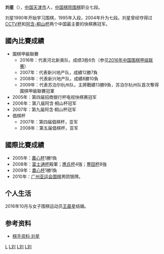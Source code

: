 {{Infobox Go player
| 姓名 = 刘星
| image = 
| 英文名 = Liu Xing
| 生於 = {{birth date and age|1984|12|10}}
| 出生地 = [[天津市|天津市]]
| 國籍 = {{PRC}}
| 師從 = 
| 學生 = 无
| 入段 = 1995年
| 段位 = 七段
| 所屬 = [[中国棋院|中国棋院]]
}}
'''刘星'''（{{bd|1984年|12月10日|catIdx=L刘}}），[[中国|中国]][[天津市|天津市]]人，[[中国棋院|中国棋院]][[围棋|围棋]]职业七段。

刘星1990年开始学习围棋，1995年入段，2004年升为七段。刘星曾经夺得过[[CCTV杯|CCTV杯]]和[[阿含-桐山杯|阿含-桐山杯]]两个中国最主要的快棋赛冠军。

==國內比賽成績==
*圍棋甲級聯賽
**2016年：代表河北新奥队，成绩3胜6负（参见[[2016年中国围棋甲级联赛|2016年中国围棋甲级联赛]]）
**2007年：代表新兴地产队，成績12勝7負
**2008年：代表新兴地产队，成績8勝10負
**2009年：代表苏泊尔杭州队，主將戰績13勝9負，苏泊尔杭州队首次奪得圍棋甲級聯賽冠軍
*2005年：第四届招商银行杯电视快棋赛冠军
*2006年：第八届阿含·桐山杯冠军
*2007年：第九届阿含·桐山杯冠军
*倡棋杯
**2007年：第四届倡棋杯，亚军
**2008年：第五届倡棋杯，亚军

==國際比賽成績==
*2005年：[[農心杯|農心杯]]1勝1負
*2008年：[[富士通杯|富士通杯]]殿軍；[[應氏杯|應氏杯]]4強；[[豐田杯世界圍棋王座戰|豐田杯]]8強
*2009年：[[農心杯|農心杯]]1勝1負
*2010年：[[亞洲運動會圍棋比賽|广州亚运会围棋]]男团银牌。

==个人生活==
2016年10月与女子围棋运动员[[王晨星|王晨星]]结婚。

==参考资料==
*[https://web.archive.org/web/20070928100727/http://www.52weiqi.com/player/2007-5-1311/20.html 棋手资料·刘星]

{{中国体育人物小作品}}

[[Category:刘姓|L]]
[[Category:天津人|L刘]]
[[Category:中国围棋棋手|L刘]]
[[Category:中国棋院围棋棋手|L刘]]